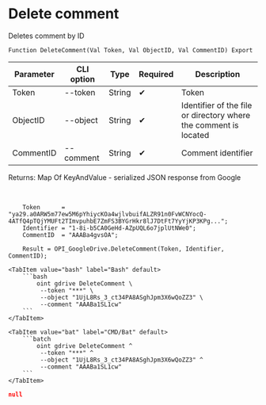 ﻿---
sidebar_position: 4
---


# Delete comment
 Deletes comment by ID



`Function DeleteComment(Val Token, Val ObjectID, Val CommentID) Export`

  | Parameter | CLI option | Type | Required | Description |
  |-|-|-|-|-|
  | Token | --token | String | &#x2714; | Token |
  | ObjectID | --object | String | &#x2714; | Identifier of the file or directory where the comment is located |
  | CommentID | --comment | String | &#x2714; | Comment identifier |

  
  Returns:  Map Of KeyAndValue - serialized JSON response from Google

<br/>




```bsl title="1C:Enterprise/OneScript code example"
    Token      = "ya29.a0ARW5m77ew5M6pYhiycKOa4wjlvbuifALZR91n0FvWCNYocQ-4ATfQ4pTQjYMUFt2TImvpuhbE7ZmFS3BYGrHkr8lJ7DtFt7YyYjKP3KPg...";
    Identifier = "1-8i-b5CA0GeHd-AZpUQL6o7jplUtNWe0";
    CommentID  = "AAABa4gvsOA";

    Result = OPI_GoogleDrive.DeleteComment(Token, Identifier, CommentID);
```
 

 <Tabs>
  
    <TabItem value="bash" label="Bash" default>
        ```bash
            oint gdrive DeleteComment \
             --token "***" \
             --object "1UjL8Rs_3_ct34PA8ASghJpm3X6wQoZZ3" \
             --comment "AAABa1SL1cw"
        ```
    </TabItem>
  
    <TabItem value="bat" label="CMD/Bat" default>
        ```batch
            oint gdrive DeleteComment ^
             --token "***" ^
             --object "1UjL8Rs_3_ct34PA8ASghJpm3X6wQoZZ3" ^
             --comment "AAABa1SL1cw"
        ```
    </TabItem>
</Tabs>


```json title="Result"
null
```
